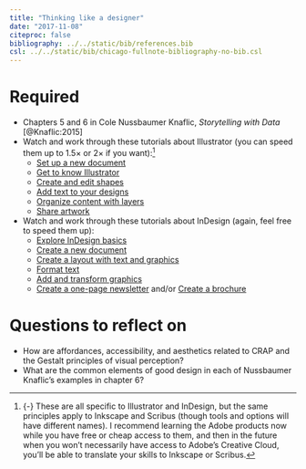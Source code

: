 ```yaml
---
title: "Thinking like a designer"
date: "2017-11-08"
citeproc: false
bibliography: ../../static/bib/references.bib
csl: ../../static/bib/chicago-fullnote-bibliography-no-bib.csl
---
```


# Required

- Chapters 5 and 6 in Cole Nussbaumer Knaflic, *Storytelling with Data* [@Knaflic:2015]
- Watch and work through these tutorials about Illustrator (you can speed them up to 1.5× or 2× if you want):^[{-} These are all specific to Illustrator and InDesign, but the same principles apply to Inkscape and Scribus (though tools and options will have different names). I recommend learning the Adobe products now while you have free or cheap access to them, and then in the future when you won't necessarily have access to Adobe's Creative Cloud, you'll be able to translate your skills to Inkscape or Scribus.]
    - [Set up a new document](https://helpx.adobe.com/illustrator/how-to/create-new-document.html)
    - [Get to know Illustrator](https://helpx.adobe.com/illustrator/how-to/ai-basics-fundamentals.html)
    - [Create and edit shapes](https://helpx.adobe.com/illustrator/how-to/shapes-basics.html)
    - [Add text to your designs](https://helpx.adobe.com/illustrator/how-to/text-basics.html)
    - [Organize content with layers](https://helpx.adobe.com/illustrator/how-to/ai-layers-basics.html)
    - [Share artwork](https://helpx.adobe.com/illustrator/how-to/sharing-basics.html)
- Watch and work through these tutorials about InDesign (again, feel free to speed them up): 
    - [Explore InDesign basics](https://helpx.adobe.com/indesign/how-to/indesign-working-with-tools.html)
    - [Create a new document](https://helpx.adobe.com/indesign/how-to/new-document-in-indesign.html)
    - [Create a layout with text and graphics](https://helpx.adobe.com/indesign/how-to/indesign-add-text-to-frames.html)
    - [Format text](https://helpx.adobe.com/indesign/how-to/text-formatting-overview.html)
    - [Add and transform graphics](https://helpx.adobe.com/indesign/how-to/add-work-with-graphics.html)
    - [Create a one-page newsletter](https://helpx.adobe.com/indesign/how-to/newsletter-template.html) and/or [Create a brochure](https://helpx.adobe.com/indesign/how-to/make-brochure.html)

# Questions to reflect on

-	How are affordances, accessibility, and aesthetics related to CRAP and the Gestalt principles of visual perception?
- What are the common elements of good design in each of Nussbaumer Knaflic's examples in chapter 6?
